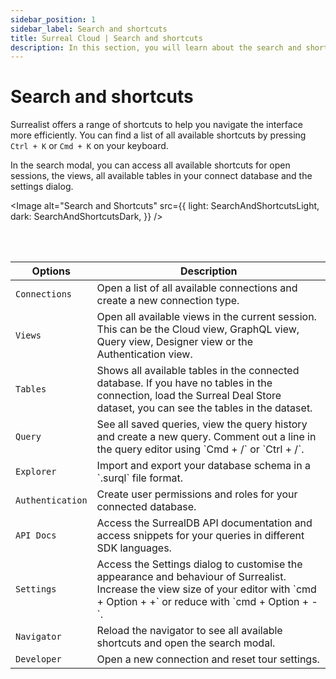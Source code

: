 ```yaml
---
sidebar_position: 1
sidebar_label: Search and shortcuts
title: Surreal Cloud | Search and shortcuts
description: In this section, you will learn about the search and shortcuts in Surrealist as it relates to the Surreal Cloud dashboard.
---
```




# Search and shortcuts

Surrealist offers a range of shortcuts to help you navigate the interface more efficiently. You can find a list of all available shortcuts by pressing `Ctrl + K` or `Cmd + K` on your keyboard.

In the search modal, you can access all available shortcuts for open sessions, the views, all available tables in your connect database and the settings dialog.

<Image
alt="Search and Shortcuts"
src={{
    light: SearchAndShortcutsLight,
    dark: SearchAndShortcutsDark,
    }}
/>

<br/>

<br/>

<table>
    <thead>
        <tr>
            <th scope="col">Options</th>
            <th scope="col">Description</th>
        </tr>
    </thead>
    <tbody>
        <tr>
            <td scope="row" data-label="Type">
                <code>Connections</code>
            </td>
            <td scope="row" data-label="Description">
                Open a list of all available connections and create a new connection type.
            </td>
        </tr>
        <tr>
            <td scope="row" data-label="Type">
                <code>Views</code>
            </td>
            <td scope="row" data-label="Description">
                Open all available views in the current session. This can be the Cloud view, GraphQL view, Query view, Designer view or the Authentication view.
            </td>
        </tr>
        <tr>
            <td scope="row" data-label="Type">
                <code>Tables</code>
            </td>
            <td scope="row" data-label="Description">
                Shows all available tables in the connected database. If you have no tables in the connection, load the Surreal Deal Store dataset, you can see the tables in the dataset.
            </td>
        </tr>
        <tr>
            <td scope="row" data-label="Type">
                <code>Query</code>
            </td>
            <td scope="row" data-label="Description">
                See all saved queries, view the query history and create a new query. Comment out a line in the query editor using `Cmd + /` or `Ctrl + /`. 
            </td>
        </tr>
        <tr>
            <td scope="row" data-label="Type">
                <code>Explorer</code>
            </td>
            <td scope="row" data-label="Description">
                Import and export your database schema in a `.surql` file format.
            </td>
        </tr>
        <tr>
            <td scope="row" data-label="Type">
                <code>Authentication</code>
            </td>
            <td scope="row" data-label="Description">
                Create user permissions and roles for your connected database.
            </td>
        </tr>
        <tr>
            <td scope="row" data-label="Type">
                <code>API Docs</code>
            </td>
            <td scope="row" data-label="Description">
                Access the SurrealDB API documentation and access snippets for your queries in different SDK languages.
            </td>
        </tr>
        <tr>
            <td scope="row" data-label="Type">
                <code>Settings</code>
            </td>
            <td scope="row" data-label="Description">
                Access the Settings dialog to customise the appearance and behaviour of Surrealist.
                Increase the view size of your editor with `cmd + Option + +` or reduce with `cmd + Option + -`.
            </td>
        </tr>
        <tr>
            <td scope="row" data-label="Type">
                <code>Navigator</code>
            </td>
            <td scope="row" data-label="Description">
                Reload the navigator to see all available shortcuts and open the search modal.
            </td>
        </tr>
        <tr>
            <td scope="row" data-label="Type">
                <code>Developer</code>
            </td>
            <td scope="row" data-label="Description">
                Open a new connection and reset tour settings.
            </td>
        </tr>
    </tbody>
</table>


